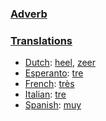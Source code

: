 ===[[Adverb]]===


===[[Translation]]s===

*[[Dutch]]: [[heel]], [[zeer]]
*[[Esperanto]]: [[tre]]
*[[French]]: [[très]]
*[[Italian]]: [[tre]]
*[[Spanish]]: [[muy]]